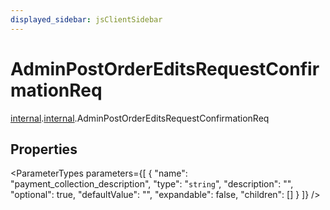 ```yaml
---
displayed_sidebar: jsClientSidebar
---
```



# AdminPostOrderEditsRequestConfirmationReq

[internal](../../modules/internal.mdx).[internal](../modules/internal.internal.mdx).AdminPostOrderEditsRequestConfirmationReq

## Properties

<ParameterTypes parameters={[
  {
    "name": "payment_collection_description",
    "type": "`string`",
    "description": "",
    "optional": true,
    "defaultValue": "",
    "expandable": false,
    "children": []
  }
]} />
